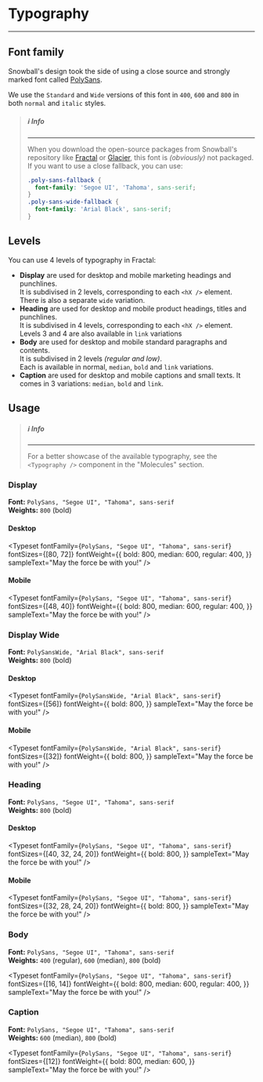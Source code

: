 
<Meta title="Atoms/Typography" />

# Typography

---

## Font family

Snowball's design took the side of using a close source and strongly marked font
called [PolySans](https://wearegradient.net/polysans/).

We use the `Standard` and `Wide` versions of this font in `400`, `600` and `800`
in both `normal` and `italic` styles.

> ##### ℹ️ Info
>
> ---
>
> When you download the open-source packages from Snowball's repository like
> [Fractal](https://github.com/snowball-tech/fractal) or
> [Glacier](https://github.com/snowball-tech/glacier), this font is
> _(obviously)_ not packaged.  
> If you want to use a close fallback, you can use:
>
> ```css
> .poly-sans-fallback {
>   font-family: 'Segoe UI', 'Tahoma', sans-serif;
> }
> .poly-sans-wide-fallback {
>   font-family: 'Arial Black', sans-serif;
> }
> ```

## Levels

You can use 4 levels of typography in Fractal:

- **Display** are used for desktop and mobile marketing headings and punchlines.  
  It is subdivised in 2 levels, corresponding to each `<hX />` element.  
  There is also a separate `wide` variation.
- **Heading** are used for desktop and mobile product headings, titles and
  punchlines.  
  It is subdivised in 4 levels, corresponding to each `<hX />` element.  
  Levels 3 and 4 are also available in `link` variations
- **Body** are used for desktop and mobile standard paragraphs and contents.  
  It is subdivised in 2 levels _(regular and low)_.  
  Each is available in normal, `median`, `bold` and `link` variations.
- **Caption** are used for desktop and mobile captions and small texts.
  It comes in 3 variations: `median`, `bold` and `link`.

## Usage

> ##### ℹ️ Info
>
> ---
>
> For a better showcase of the available typography, see the `<Typography />`
> component in the "Molecules" section.

### Display

**Font:** `PolySans, "Segoe UI", "Tahoma", sans-serif`  
**Weights:** `800` (bold)

#### Desktop

<Typeset
  fontFamily={`PolySans, "Segoe UI", "Tahoma", sans-serif`}
  fontSizes={[80, 72]}
  fontWeight={{
    bold: 800,
    median: 600,
    regular: 400,
  }}
  sampleText="May the force be with you!"
/>

#### Mobile

<Typeset
  fontFamily={`PolySans, "Segoe UI", "Tahoma", sans-serif`}
  fontSizes={[48, 40]}
  fontWeight={{
    bold: 800,
    median: 600,
    regular: 400,
  }}
  sampleText="May the force be with you!"
/>

### Display Wide

**Font:** `PolySansWide, "Arial Black", sans-serif`  
**Weights:** `800` (bold)

#### Desktop

<Typeset
  fontFamily={`PolySansWide, "Arial Black", sans-serif`}
  fontSizes={[56]}
  fontWeight={{
    bold: 800,
  }}
  sampleText="May the force be with you!"
/>

#### Mobile

<Typeset
  fontFamily={`PolySansWide, "Arial Black", sans-serif`}
  fontSizes={[32]}
  fontWeight={{
    bold: 800,
  }}
  sampleText="May the force be with you!"
/>

### Heading

**Font:** `PolySans, "Segoe UI", "Tahoma", sans-serif`  
**Weights:** `800` (bold)

#### Desktop

<Typeset
  fontFamily={`PolySans, "Segoe UI", "Tahoma", sans-serif`}
  fontSizes={[40, 32, 24, 20]}
  fontWeight={{
    bold: 800,
  }}
  sampleText="May the force be with you!"
/>

#### Mobile

<Typeset
  fontFamily={`PolySans, "Segoe UI", "Tahoma", sans-serif`}
  fontSizes={[32, 28, 24, 20]}
  fontWeight={{
    bold: 800,
  }}
  sampleText="May the force be with you!"
/>

### Body

**Font:** `PolySans, "Segoe UI", "Tahoma", sans-serif`  
**Weights:** `400` (regular), `600` (median), `800` (bold)

<Typeset
  fontFamily={`PolySans, "Segoe UI", "Tahoma", sans-serif`}
  fontSizes={[16, 14]}
  fontWeight={{
    bold: 800,
    median: 600,
    regular: 400,
  }}
  sampleText="May the force be with you!"
/>

### Caption

**Font:** `PolySans, "Segoe UI", "Tahoma", sans-serif`  
**Weights:** `600` (median), `800` (bold)

<Typeset
  fontFamily={`PolySans, "Segoe UI", "Tahoma", sans-serif`}
  fontSizes={[12]}
  fontWeight={{
    bold: 800,
    median: 600,
  }}
  sampleText="May the force be with you!"
/>

